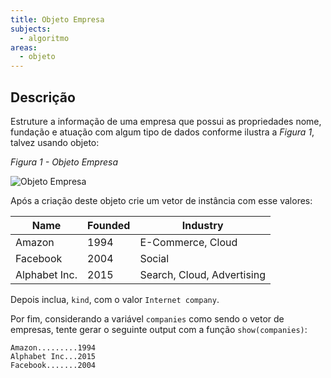 ```yaml
---
title: Objeto Empresa
subjects:
  - algoritmo
areas:
  - objeto
---
```



## Descrição

Estruture a informação de uma empresa que possui as propriedades nome, fundação e atuação com algum tipo de dados conforme ilustra a _Figura 1_, talvez usando objeto:

_Figura 1 - Objeto Empresa_

<Image src={company} alt="Objeto Empresa" class="border p-4" />

Após a criação deste objeto crie um vetor de instância com esse valores:

| Name          | Founded | Industry                   |
| ------------- | ------- | -------------------------- |
| Amazon        | 1994    | E-Commerce, Cloud          |
| Facebook      | 2004    | Social                     |
| Alphabet Inc. | 2015    | Search, Cloud, Advertising |

Depois inclua, `kind`, com o valor `Internet company`.

Por fim, considerando a variável `companies` como sendo o vetor de empresas, tente gerar o seguinte output com a função `show(companies)`:

```
Amazon.........1994
Alphabet Inc...2015
Facebook.......2004
```

